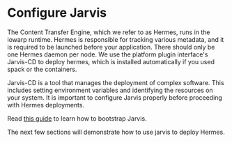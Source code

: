 # Configure Jarvis

The Content Transfer Engine, which we refer to as Hermes, runs in the iowarp runtime.
Hermes is responsible for tracking various metadata, and it is
required to be launched before your application. There should only be
one Hermes daemon per node. We use the platform plugin interface's
Jarvis-CD to deploy hermes, which is installed automatically if you used spack
or the containers.

Jarvis-CD is a tool that manages the deployment of complex software. This includes
setting environment variables and identifying the resources on your system. It
is important to configure Jarvis properly before proceeding with Hermes deployments.

Read [this guide](../../../81-jarvis/02-jarvis-cd/01-index.mdx#building-the-jarvis-configuration)
to learn how to bootstrap Jarvis.

The next few sections will demonstrate how to use jarvis to deploy Hermes.
